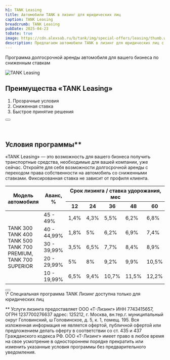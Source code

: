 ```yaml
---
h1: TANK Leasing
title: Автомобили TANK в лизинг для юридических лиц
caption: TANK Leasing
breadcrumb: TANK Leasing
pubDate: 2025-04-23
toDate: true
image: https://cdn.alexsab.ru/b/tank/img/special-offers/leasing/thumb.webp
description: Предлагаем автомобили TANK в лизинг для юридических лиц с прозрачными условиями, субсидированной ставкой и быстрым принятием решения. Оцените преимущества «TANK Лизинг» для вашего бизнеса!"
---
```



Программа долгосрочной аренды автомобиля для вашего бизнеса по сниженным ставкам

<picture>
	<source media="(min-width: 768px)" srcset="https://cdn.alexsab.ru/b/tank/img/special-offers/leasing/1.webp" />
	<img src="https://cdn.alexsab.ru/b/tank/img/special-offers/leasing/thumb.webp" class="mb-10 lg:mb-20 w-full" alt="TANK Leasing" />
</picture>

## Преимущества «TANK Leasing»

<ol class="list-decimal !mb-12">
  <li>Прозрачные условия</li>
  <li>Сниженная ставка</li>
  <li>Быстрое принятие решения</li>
</ol>

<div class="text-center mt-12">
  <Button 
    classes="popup-link inline-block !px-4 xl:!px-8 !py-2 xl:!py-3 !text-white !no-underline" 
    url="#common-modal" 
    title="Получить предложение"
    dataTitle="Автомобили TANK в лизинг для юридических лиц"
    dataFormName="Автомобили TANK в лизинг для юридических лиц"
  />
</div>

<br />
<br />

## Условия программы**

«TANK Leasing» — это возможность для вашего бизнеса получить транспортные средства, необходимые для вашей компании, уже сейчас. Откройте для себя возможности долгосрочной аренды с переходом права собственности на автомобиль со сниженными ставками. Фиксированная ставка не зависит от профиля клиента.

<div class="overflow-x-auto my-14 md:my-0">
  <table class="w-full border-collapse border border-gray-300">
  <thead>
  <tr>
  <th class="text-center border border-gray-300 p-2" rowspan="2"><strong>Модель автомобиля</strong></th>
  <th class="text-center border border-gray-300 p-2" rowspan="2"><strong>Аванс, %</strong></th>
  <th class="text-center border border-gray-300 p-2" colspan="5"><strong>Срок лизинга / ставка удорожания, мес</strong></th>
  </tr>
  <tr>
  <th class="text-center border border-gray-300 p-2"><strong>12</strong></th>
  <th class="text-center border border-gray-300 p-2"><strong>24</strong></th>
  <th class="text-center border border-gray-300 p-2"><strong>36</strong></th>
  <th class="text-center border border-gray-300 p-2"><strong>48</strong></th>
  <th class="text-center border border-gray-300 p-2"><strong>60</strong></th>
  </tr>
  </thead>
  <tbody>
  <tr>
  <td class="text-center border border-gray-300 p-2" rowspan="5">TANK 300<br />TANK 400<br />TANK 500<br />TANK 700<br />PREMIUM,<br />TANK 700<br />SUPERIOR</td>
  <td class="text-center border border-gray-300 p-2">45 - 49%</td>
  <td class="text-center border border-gray-300 p-2">1,4%</td>
  <td class="text-center border border-gray-300 p-2">4,3%</td>
  <td class="text-center border border-gray-300 p-2">5,5%</td>
  <td class="text-center border border-gray-300 p-2">6,2%</td>
  <td class="text-center border border-gray-300 p-2">6,8%</td>
  </tr>
  <tr>
  <td class="text-center border border-gray-300 p-2">40 - 44,99%</td>
  <td class="text-center border border-gray-300 p-2">1,8%</td>
  <td class="text-center border border-gray-300 p-2">5%</td>
  <td class="text-center border border-gray-300 p-2">6,2%</td>
  <td class="text-center border border-gray-300 p-2">6,9%</td>
  <td class="text-center border border-gray-300 p-2">7,4%</td>
  </tr>
  <tr>
  <td class="text-center border border-gray-300 p-2">30 - 39,99%</td>
  <td class="text-center border border-gray-300 p-2">3,5%</td>
  <td class="text-center border border-gray-300 p-2">6,5%</td>
  <td class="text-center border border-gray-300 p-2">7,7%</td>
  <td class="text-center border border-gray-300 p-2">8,4%</td>
  <td class="text-center border border-gray-300 p-2">8,9%</td>
  </tr>
  <tr>
  <td class="text-center border border-gray-300 p-2">20 - 29,99%</td>
  <td class="text-center border border-gray-300 p-2">5%</td>
  <td class="text-center border border-gray-300 p-2">8%</td>
  <td class="text-center border border-gray-300 p-2">9,2%</td>
  <td class="text-center border border-gray-300 p-2">9,9%</td>
  <td class="text-center border border-gray-300 p-2">10,5%</td>
  </tr>
  <tr>
  <td class="text-center border border-gray-300 p-2">10 - 19,99%</td>
  <td class="text-center border border-gray-300 p-2">6,5%</td>
  <td class="text-center border border-gray-300 p-2">9,4%</td>
  <td class="text-center border border-gray-300 p-2">10,7%</td>
  <td class="text-center border border-gray-300 p-2">11,5%</td>
  <td class="text-center border border-gray-300 p-2">12,2%</td>
  </tr>
  </tbody>
  </table>
</div>

<div class="text-center mt-12">
  <Button 
    classes="popup-link inline-block !px-4 xl:!px-8 !py-2 xl:!py-3 !text-white !no-underline" 
    url="#common-modal" 
    title="Получить предложение"
    dataTitle="Автомобили TANK в лизинг для юридических лиц"
    dataFormName="Автомобили TANK в лизинг для юридических лиц"
  />
</div>

<div class="text-gray-500 mt-12 font-light">
  \* Специальная программа TANK Лизинг доступна только для юридических лиц

  ** Услуги лизинга предоставляет ООО «Т-Лизинг» ИНН 7743415657, ОГРН 1237700276637 адрес: 125212, г. Москва, вн.тер.г. муниципальный округ
  Головинский, ш Головинское, д. 5, к. 1, помещ. 195. Вся изложенная информация не является офертой, публичной офертой или предложением делать оферту в соответствии со ст. 435 и 437 Гражданского кодекса РФ. ООО «Т-Лизинг» имеет право в любое время на свое усмотрение в одностороннем порядке прекратить или изменить указанные условия программы без предварительного уведомления.
</div>
